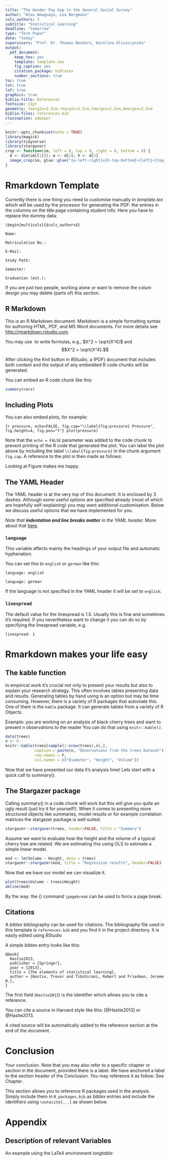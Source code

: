 ```yaml
---
title: "The Gender Pay Gap in the General Social Survey"
author: "Alex Amaguaya, Lea Bergmann"
cols_authors: 3
subtitle: "Statistical Learning"
deadline: "tomorrow"
type: "Term Paper"
date: "today"
supervisors: "Prof. Dr. Thomas Deckers, Karolina Gliszczynska"
output:
  pdf_document:
    keep_tex: yes
    template: template.tex
    fig_caption: yes
    citation_package: biblatex
    number_sections: true
toc: true
lot: true
lof: true
graphics: true
biblio-title: References
fontsize: 11pt
geometry: lmargin=2.5cm,rmargin=2.5cm,tmargin=2.5cm,bmargin=2.5cm
biblio-files: references.bib
classoption: a4paper
---
```


<!-- % Template Version 1.1 -->
<!-- below function does some formatting for images; leave this untouched unless you know better :-) -->

```r
knitr::opts_chunk$set(echo = TRUE)
library(magick)
library(tidyverse)
library(stargazer)
crop <- function(im, left = 0, top = 0, right = 0, bottom = 0) {
  d <- dim(im[[1]]); w <- d[2]; h <- d[3]
  image_crop(im, glue::glue("{w-left-right}x{h-top-bottom}+{left}+{top}"))
}
```

# Rmarkdown Template

Currently there is one thing you need to customise manually in *template.tex* which will be used by the \LaTeX processor for generating the PDF: the entries in the columns on the title page containing student info. Here you have to replace the dummy data:

```
\begin{multicols}{$cols_authors$}

Name:

Matriculation No.:

E-Mail:

Study Path:

Semester:

Graduation (est.):
```

If you are just two people, working alone or want to remove the colum design you may delete (parts of) this section.

## R Markdown

This is an R Markdown document. Markdown is a simple formatting syntax for authoring HTML, PDF, and MS Word documents. For more details see <http://rmarkdown.rstudio.com>.

You may use \LaTeX\ to write formulas, e.g., $X^2 = \sqrt{X^4}$ and $$X^2 = \sqrt{X^4}.$$

After clicking the *Knit* button in *RStudio*, a (PDF) document that includes both content and the output of any embedded R code chunks will be generated. 

You can embed an R code chunk like this:

```r
summary(cars)
```

## Including Plots

You can also embed plots, for example:

```{r pressure, echo=FALSE, fig.cap="\\label{fig:pressure} Pressure", fig.height=4, fig.pos="t"}
plot(pressure)
```

Note that the `echo = FALSE` parameter was added to the code chunk to prevent printing of the R code that generated the plot. You can label the plot above by including the label `\\label{fig:pressure}` in the chunk argument `fig.cap`. A reference to the plot is then made as follows:

Looking at Figure \ref{fig:pressure} makes me happy.

## The YAML Header

The YAML header is at the very top of this document. It is enclosed by 3 dashes. Although some useful options are specified already (most of which are hopefully self-explaining) you may want additional customisation. Below we discuss useful options that we have implemented for you.

*Note that **indentation and line breaks matter** in the YAML header.* More about that [here](https://learn-the-web.algonquindesign.ca/topics/markdown-yaml-cheat-sheet/#yaml).

### `language`

This variable affects mainly the headings of your output file and automatic hyphenation.

You can set this to `english` or `german` like this:

`language: english`

`language: german`

If the language is not specified in the YAML header it will be set to `english`.


### `linespread`

The default value for the linespread is 1.5. Usually this is fine and sometimes it's required. If you nevertheless want to change it you can do so by specifying the linespread variable, e.g.

`linespread: 1`

# Rmarkdown makes your life easy

## The kable function

In empirical work it's crucial not only to present your results but also to explain your research strategy. This often involves tables presenting data and results. Generating tables by hand using \LaTeX is an option but may be time consuming. However, there is a variety of R packages that automate this. One of them is the `kable` package. It can generate \LaTeX tables from a variety of R Objects.

Example: you are working on an analysis of black cherry trees and want to present $n$ observations to the reader You can do that using `knitr::kable()`.

```r
data(trees)
n <- 6
knitr::kable(trees[sample(1:nrow(trees),n),], 
             caption = paste(n, "Observations from the trees Dataset"),
             row.names = F,
             col.names = c("Diameter", "Height", "Volume"))
```

Now that we have presented our data it's analysis time! Lets start with a quick call to summary().

## The Stargazer package

Calling summary() in a code chunk will work but this will give you quite an ugly result (just try it for yourself!). When it comes to presenting more structured objects like summaries, model results or for example correlation matrices the stargazer package is well suited.

```r
stargazer::stargazer(trees, header=FALSE, title = "Summary")
```

Assume we want to evaluate how the height and the volume of a typical cherry tree are related. We are estimating this using OLS to estimate a simple linear model.

```r
mod <- lm(Volume ~ Height, data = trees)
stargazer::stargazer(mod, title = "Regression results", header=FALSE)
```

Now that we have our model we can visualize it.

```r
plot(trees$Volume ~ trees$Height)
abline(mod)
```

By the way: the (\LaTeX) command `\pagebreak` can be used to force a page break.

\pagebreak

## Citations

A *bibtex* bibliography can be used for citations. The bibliography file used in this template is `references.bib` and you find it in the project directory. It is easily edited using *RStudio*

A simple *bibtex* entry looks like this: 

```
@book{
  Hastie2013,
  publisher = {Springer},
  year = {2013},
  title = {The elements of statistical learning},
  author = {Hastie, Trevor and Tibshirani, Robert and Friedman, Jerome H.},
}
```

The first field (`Hastie2013`) is the identifier which allows you to cite a reference.

You can cite a source in Harvard style like this: [@Hastie2013] or @Hastie2013.

A cited source will be automatically added to the reference section at the end of the document.

\pagebreak

# Conclusion \label{chap:conc}

Your conclusion. Note that you may also refer to a specific chapter or section in the document, provided there is a label. We have anchored a label to the section header of the Conclusion. You may reference it as follow: See Chapter \ref{chap:conc}.

This section allows you to reference R packages used in the analysis. Simply include them in `R_packages.bib` as *bibtex* entries and include the identifiers using `\notecite{...}` as shown below.

\pagebreak

\addcontentsline{toc}{section}{References}
\printbibliography[title = References]
\cleardoublepage

\begin{refsection}
\nocite{R-base}
\nocite{R-Studio}

\printbibliography[title = Software-References]
\addcontentsline{toc}{section}{Software-References}
\end{refsection}

<!---
--------------------------------------------------------------------------------
------------- Appendix ---------------------------------------------------------
--------------------------------------------------------------------------------
-->

\cleardoublepage
\appendix
\setcounter{table}{0}
\setcounter{figure}{0}
\renewcommand{\thetable}{A\arabic{table}}
\renewcommand{\thefigure}{A\arabic{figure}}

\newgeometry{top=2.5cm, left = 2cm, right = 2cm, bottom = 2.5cm}
# Appendix
## Description of relevant Variables \label{app:A}

An example using the LaTeX environment *longtable*:

\begin{longtable}{l|l|p{6cm}}
\caption{Description of relevant variables} \\
\hline
\textbf{Variable} & \textbf{Dataset} & \textbf{Description}    \\
\hline
\endfirsthead % Erster Kopf zu Ende
% Definition des Tabellenkopfes auf den folgenden Seiten
\caption{Description of relevant variables (continued)}\\
\hline
\textbf{Variable} & \textbf{Dataset} & \textbf{Description}    \\
\hline
\endhead % Zweiter Kopf ist zu Ende
\multicolumn{3}{r}{Continued on the next page.}\\
\endfoot
\hline
\multicolumn{3}{r}{End of table.} \\
\endlastfoot
Student.Pseudonym & all & Student’s immatriculation number \\
\hline
Semester & FS Data & Academic semester. The first four digits stand for the year, the fifth digit is either a 1 (summer semester) or a 2 (winter semester). Example: "20062" describes the winter semester 2006/2007, "20071" the summer semester 2007 \\
\hline
FS & FS, Pruefung Data & Study semester \\
\hline
Status & FS Data & Status as a student. "R" stands for re-enrollment, "N" for new enrollment, "E" for initial enrollment and "B" for leave of absence \\
\hline
Status.dpp & Pruefung Data & See variable Status \\
\hline
Austrittsgrund & FS, Studium Data & Reason for dropping out \\
\hline
SGCode & all & Code for study program. The last digit represents the examination regulations (PO). A change to the PO is thus considered as a new program in the system \\
\hline
Abschluss\_Bezeichnung & FS, Pruefung Data & Name of the degree that students receive upon successful completion of their studies \\
\hline
Fach\_Bezeichnung & FS, Pruefung Data & Name of the course of studies \\
\hline
PO & all & Examination regulations \\
\hline
PolyvalentePruefungsnummer & Pruefung Data & Polyvalent examination number \\
\hline
Bezeichnung & Pruefung Data & Name of the examination \\
\hline
Pruefungssemester & Pruefung Data & Semester in which the student was registered for the exam. Structure analogous to the variable ‘Semester’ in FS Data \\
\hline
Status.Pruefung & Pruefung Data & Status of the exam. "BE" means Passed, "ZU" means Withdrawn, "NB" means Not Passed and "PV" means Examination Existing (applications or performances are available, but the whole module is not yet completed) \\
\hline
Versuchszahl & Pruefung Data & Trial number \\
\hline
Note & Pruefung Data & Grade \\
\hline
VerbuchteECTSCP & Pruefung Data & Received ECTSCP \\
\hline
Start\_Semester & Studium Data & Semester in which the studies were started. Structure analogous to the variable ‘Semester’ in FS Data \\
\hline
Ende\_Semester & Studium Data & Semester in which the studies were finshed. Structure analogous to the variable ‘Semester’ in FS Data
\label{tab_var}
\end{longtable}
